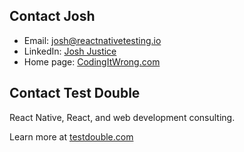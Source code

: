 ## Contact Josh

- Email: [josh@reactnativetesting.io](mailto:josh@reactnativetesting.io)
- LinkedIn: [Josh Justice](https://www.linkedin.com/in/jjustice/)
- Home page: [CodingItWrong.com](https://codingitwrong.com)

## Contact Test Double

React Native, React, and web development consulting.

Learn more at [testdouble.com](https://testdouble.com/)
